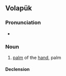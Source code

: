 ==Volapük==

===Pronunciation===
* {{IPA|[namaˈkev]|lang=vo}}

===Noun===
{{vo-noun}}

# [[palm]] of the [[hand]], palm

====Declension====
{{vo-decl-noun}}
